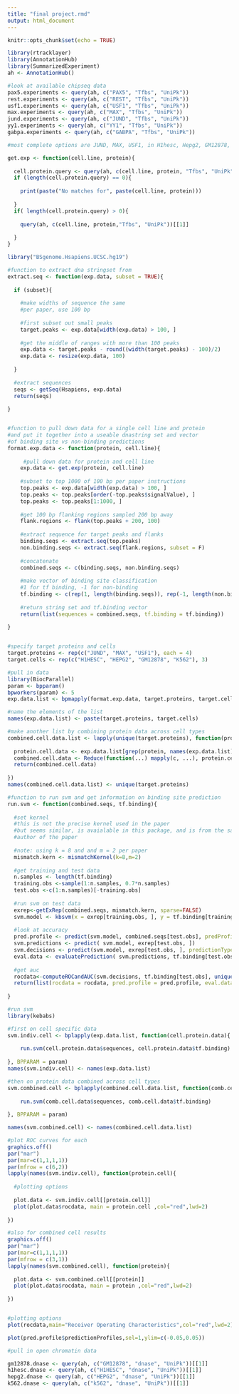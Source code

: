 ```yaml
---
title: "final project.rmd"
output: html_document
---
```


```r
knitr::opts_chunk$set(echo = TRUE)

library(rtracklayer)
library(AnnotationHub)
library(SummarizedExperiment)
ah <- AnnotationHub()

#look at available chipseq data 
pax5.experiments <- query(ah, c("PAX5", "Tfbs", "UniPk"))
rest.experiments <- query(ah, c("REST", "Tfbs", "UniPk"))
usf1.experiments <- query(ah, c("USF1", "Tfbs", "UniPk"))
max.experiments <- query(ah, c("MAX", "Tfbs", "UniPk"))
jund.experiments <- query(ah, c("JUND", "Tfbs", "UniPk"))
yy1.experiments <- query(ah, c("YY1", "Tfbs", "UniPk"))
gabpa.experiments <- query(ah, c("GABPA", "Tfbs", "UniPk"))

#most complete options are JUND, MAX, USF1, in H1hesc, Hepg2, GM12878, K562

get.exp <- function(cell.line, protein){
  
  cell.protein.query <- query(ah, c(cell.line, protein, "Tfbs", "UniPk"))
  if (length(cell.protein.query) == 0){
    
    print(paste("No matches for", paste(cell.line, protein)))
    
  }
  if( length(cell.protein.query) > 0){
    
    query(ah, c(cell.line, protein,"Tfbs", "UniPk"))[[1]]
    
  }
}

library("BSgenome.Hsapiens.UCSC.hg19")

#function to extract dna stringset from 
extract.seq <- function(exp.data, subset = TRUE){
  
  if (subset){
    
    #make widths of sequence the same 
    #per paper, use 100 bp
  
    #first subset out small peaks 
    target.peaks <- exp.data[width(exp.data) > 100, ]
  
    #get the middle of ranges with more than 100 peaks 
    exp.data <- target.peaks - round((width(target.peaks) - 100)/2)
    exp.data <- resize(exp.data, 100)
    
  }
  
  #extract sequences 
  seqs <- getSeq(Hsapiens, exp.data)
  return(seqs)
  
}


#function to pull down data for a single cell line and protein
#and put it together into a useable dnastring set and vector 
#of binding site vs non-binding predictions 
format.exp.data <- function(protein, cell.line){
  
     #pull down data for protein and cell line 
    exp.data <- get.exp(protein, cell.line)
    
    #subset to top 1000 of 100 bp per paper instructions 
    top.peaks <- exp.data[width(exp.data) > 100, ]
    top.peaks <- top.peaks[order(-top.peaks$signalValue), ]
    top.peaks <- top.peaks[1:1000, ]
    
    #get 100 bp flanking regions sampled 200 bp away
    flank.regions <- flank(top.peaks + 200, 100)
    
    #extract sequence for target peaks and flanks 
    binding.seqs <- extract.seq(top.peaks)
    non.binding.seqs <- extract.seq(flank.regions, subset = F)
    
    #concatenate 
    combined.seqs <- c(binding.seqs, non.binding.seqs)
    
    #make vector of binding site classification 
    #1 for tf binding, -1 for non-binding 
    tf.binding <- c(rep(1, length(binding.seqs)), rep(-1, length(non.binding.seqs)))
  
    #return string set and tf.binding vector 
    return(list(sequences = combined.seqs, tf.binding = tf.binding))
  
}


#specify target proteins and cells 
target.proteins <- rep(c("JUND", "MAX", "USF1"), each = 4)
target.cells <- rep(c("H1HESC", "HEPG2", "GM12878", "K562"), 3)

#pull in data 
library(BiocParallel)
param <- bpparam()
bpworkers(param) <- 5
exp.data.list <- bpmapply(format.exp.data, target.proteins, target.cells, BPPARAM = param, SIMPLIFY = F)

#name the elements of the list 
names(exp.data.list) <- paste(target.proteins, target.cells)

#make another list by combining protein data across cell types 
combined.cell.data.list <- lapply(unique(target.proteins), function(protein){
  
  protein.cell.data <- exp.data.list[grep(protein, names(exp.data.list))]
  combined.cell.data <- Reduce(function(...) mapply(c, ...), protein.cell.data)
  return(combined.cell.data)
  
})
names(combined.cell.data.list) <- unique(target.proteins)

#function to run svm and get information on binding site prediction 
run.svm <- function(combined.seqs, tf.binding){
  
  #set kernel 
  #this is not the precise kernel used in the paper 
  #but seems similar, is avaialable in this package, and is from the same
  #author of the paper 
  
  #note: using k = 8 and and m = 2 per paper 
  mismatch.kern <- mismatchKernel(k=8,m=2)
  
  #get training and test data 
  n.samples <- length(tf.binding)
  training.obs <-sample(1:n.samples, 0.7*n.samples)
  test.obs <-c(1:n.samples)[-training.obs]
  
  #run svm on test data 
  exrep<-getExRep(combined.seqs, mismatch.kern, sparse=FALSE)
  svm.model <- kbsvm(x = exrep[training.obs, ], y = tf.binding[training.obs], kernel = mismatch.kern)
  
  #look at accuracy 
  pred.profile <- predict(svm.model, combined.seqs[test.obs], predProfiles = T)
  svm.predictions <- predict( svm.model, exrep[test.obs, ])
  svm.decisions <- predict(svm.model, exrep[test.obs, ], predictionType = "decision")
  eval.data <- evaluatePrediction( svm.predictions, tf.binding[test.obs], allLabels = unique(tf.binding), decValues = svm.decisions, print = F)
  
  #get auc
  rocdata<-computeROCandAUC(svm.decisions, tf.binding[test.obs], unique(tf.binding))
  return(list(rocdata = rocdata, pred.profile = pred.profile, eval.data = eval.data))
  
}

#run svm
library(kebabs)

#first on cell specific data
svm.indiv.cell <- bplapply(exp.data.list, function(cell.protein.data){
  
    run.svm(cell.protein.data$sequences, cell.protein.data$tf.binding)
  
}, BPPARAM = param)
names(svm.indiv.cell) <- names(exp.data.list)

#then on protein data combined across cell types 
svm.combined.cell <- bplapply(combined.cell.data.list, function(comb.cell.data){
  
    run.svm(comb.cell.data$sequences, comb.cell.data$tf.binding)
  
}, BPPARAM = param)

names(svm.combined.cell) <- names(combined.cell.data.list)

#plot ROC curves for each 
graphics.off()
par("mar")
par(mar=c(1,1,1,1))
par(mfrow = c(6,2))
lapply(names(svm.indiv.cell), function(protein.cell){
  
  #plotting options 
  
  plot.data <- svm.indiv.cell[[protein.cell]]
  plot(plot.data$rocdata, main = protein.cell ,col="red",lwd=2)
  
})
```

```r
#also for combined cell results 
graphics.off()
par("mar")
par(mar=c(1,1,1,1))
par(mfrow = c(3,1))
lapply(names(svm.combined.cell), function(protein){
  
  plot.data <- svm.combined.cell[[protein]]
  plot(plot.data$rocdata, main = protein ,col="red",lwd=2)
  
})


#plotting options 
plot(rocdata,main="Receiver Operating Characteristics",col="red",lwd=2)

plot(pred.profile$predictionProfiles,sel=1,ylim=c(-0.05,0.05))

```
```r

#pull in open chromatin data 

gm12878.dnase <- query(ah, c("GM12878", "dnase", "UniPk"))[[1]]
h1hesc.dnase <- query(ah, c("H1HESC", "dnase", "UniPk"))[[1]]
hepg2.dnase <- query(ah, c("HEPG2", "dnase", "UniPk"))[[1]]
k562.dnase <- query(ah, c("k562", "dnase", "UniPk"))[[1]]


```
